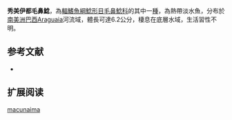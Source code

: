 {{Speciesbox
| name = 秀美伊都毛鼻鯰
| image = 
| image_width = 
| status = NE
| status_system = IUCN3.1
| genus = Ituglanis
| species = macunaima
| authority = Datovo & Landim, 2005
| synonyms = 
}}

'''秀美伊都毛鼻鯰'''，為[[輻鰭魚綱|輻鰭魚綱]][[鯰形目|鯰形目]][[毛鼻鯰科|毛鼻鯰科]]的其中一[[種|種]]，為熱帶淡水魚，分布於[[南美洲|南美洲]][[巴西|巴西]]Araguaia河流域，體長可達6.2公分，棲息在底層水域，生活習性不明。

==参考文献==
*{{FishBase_species|genus=Ituglanis|species=macunaima|year=2011|month=12}}

== 扩展阅读 ==
{{refbegin}}
{{wikispecies-inline|Ituglanis macunaima|秀美伊都毛鼻鯰}}
{{refend}}
{{Taxonbar|from=Q6431839}}

[[Category:伊都毛鼻鯰属|macunaima]]


{{鯰形目小作品}}